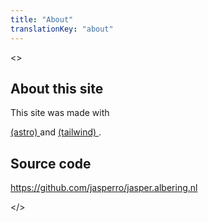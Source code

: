 ```yaml
---
title: "About"
translationKey: "about"
---
```



<>
## About this site

This site was made with

<a href="https://astro.build/">
    <Icon name="astro" class="m-0 inline h-8 w-8" /> (astro)
</a>
and
<a href="https://tailwindcss.com/">
    <Icon name="tailwind" class="m-0 inline h-8 w-8" /> (tailwind)
</a>
.

## Source code

https://github.com/jasperro/jasper.albering.nl

</>
